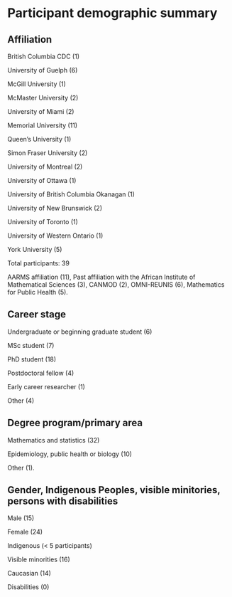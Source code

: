 # Participant demographic summary {-}

## Affiliation {-}
British Columbia CDC (1)

University of Guelph (6)

McGill University (1)

McMaster University (2)

University of Miami (2)

Memorial University (11)

Queen's University (1)

Simon Fraser University (2)

University of Montreal (2)

University of Ottawa (1)

University of British Columbia Okanagan (1)

University of New Brunswick (2)

University of Toronto (1)

University of Western Ontario (1)

York University (5)

Total participants: 39

AARMS affiliation (11), Past affiliation with the African Institute of Mathematical Sciences (3), CANMOD (2), OMNI-REUNIS (6), Mathematics for Public Health (5).

## Career stage {-}
Undergraduate or beginning graduate student (6)

MSc student (7)

PhD student (18)

Postdoctoral fellow (4)

Early career researcher (1)

Other (4)

## Degree program/primary area {-}
Mathematics and statistics (32)

Epidemiology, public health or biology (10)

Other (1).

## Gender, Indigenous Peoples, visible minitories, persons with disabilities {-}
Male (15)

Female (24)

Indigenous (< 5 participants)

Visible minorities (16)

Caucasian (14)

Disabilities (0)
